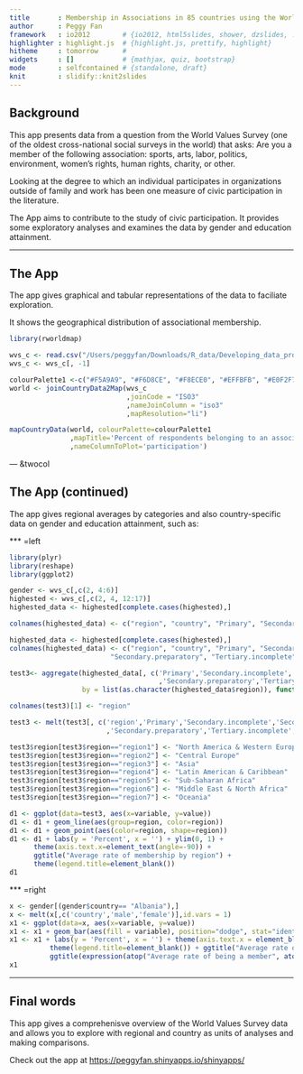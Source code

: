 ```yaml
---
title       : Membership in Associations in 85 countries using the World Values Survey, 1981-2007
author      : Peggy Fan
framework   : io2012        # {io2012, html5slides, shower, dzslides, ...}
highlighter : highlight.js  # {highlight.js, prettify, highlight}
hitheme     : tomorrow      # 
widgets     : []            # {mathjax, quiz, bootstrap}
mode        : selfcontained # {standalone, draft}
knit        : slidify::knit2slides
---
```


## Background
This app presents data from a question from the World Values Survey (one of the oldest cross-national social surveys in the world) that asks: Are you a member of the following association: sports, arts, labor, politics, environment, women's rights, human rights, charity, or other.

Looking at the degree to which an individual participates in organizations outside of family and work has been one measure of civic participation in the literature.

The App aims to contribute to the study of civic participation. It provides some exploratory analyses and examines the data by gender and education attainment.

---

## The App

The app gives graphical and tabular representations of the data to faciliate exploration.

It shows the geographical distribution of associational membership.

```r

library(rworldmap)

wvs_c <- read.csv("/Users/peggyfan/Downloads/R_data/Developing_data_products/wvs_c")
wvs_c <- wvs_c[, -1]

colourPalette1 <-c("#F5A9A9", "#F6D8CE", "#F8ECE0", "#EFFBFB", "#E0F2F7", "#CEE3F6", "#A9BCF5")
world <- joinCountryData2Map(wvs_c
                             ,joinCode = "ISO3"
                             ,nameJoinColumn = "iso3"
                             ,mapResolution="li")
```

```r

mapCountryData(world, colourPalette=colourPalette1      
               ,mapTitle='Percent of respondents belonging to an association'
               ,nameColumnToPlot='participation')
```


--- &twocol

## The App (continued)
The app gives regional averages by categories and also country-specific data on gender and education attainment, such as:

*** =left

```r
library(plyr)
library(reshape)
library(ggplot2)

gender <- wvs_c[,c(2, 4:6)]
highested <- wvs_c[,c(2, 4, 12:17)]
highested_data <- highested[complete.cases(highested),]

colnames(highested_data) <- c("region", "country", "Primary", "Secondary.incomplete", "Secondary.vocational","Secondary.preparatory", "Tertiary.incomplete", "Tertiary")

highested_data <- highested[complete.cases(highested),]
colnames(highested_data) <- c("region", "country", "Primary", "Secondary.incomplete", "Secondary.vocational",
                         "Secondary.preparatory", "Tertiary.incomplete", "Tertiary")

test3<- aggregate(highested_data[, c('Primary','Secondary.incomplete','Secondary.vocational'
                                     ,'Secondary.preparatory','Tertiary.incomplete','Tertiary')],  
                  by = list(as.character(highested_data$region)), function(x) c(mean=mean(x)))

colnames(test3)[1] <- "region"

test3 <- melt(test3[, c('region','Primary','Secondary.incomplete','Secondary.vocational'
                        ,'Secondary.preparatory','Tertiary.incomplete','Tertiary')], id.vars = 1)

test3$region[test3$region=="region1"] <- "North America & Western Europe" 
test3$region[test3$region=="region2"] <- "Central Europe"
test3$region[test3$region=="region3"] <- "Asia" 
test3$region[test3$region=="region4"] <- "Latin American & Caribbean"
test3$region[test3$region=="region5"] <- "Sub-Saharan Africa" 
test3$region[test3$region=="region6"] <- "Middle East & North Africa" 
test3$region[test3$region=="region7"] <- "Oceania" 

d1 <- ggplot(data=test3, aes(x=variable, y=value)) 
d1 <- d1 + geom_line(aes(group=region, color=region)) 
d1 <- d1 + geom_point(aes(color=region, shape=region)) 
d1 <- d1 + labs(y = 'Percent', x = '') + ylim(0, 1) + 
      theme(axis.text.x=element_text(angle=-90)) + 
      ggtitle("Average rate of membership by region") +
      theme(legend.title=element_blank())
d1

```

*** =right

```r
x <- gender[(gender$country== "Albania"),]
x <- melt(x[,c('country','male','female')],id.vars = 1)
x1 <- ggplot(data=x, aes(x=variable, y=value)) 
x1 <- x1 + geom_bar(aes(fill = variable), position="dodge", stat="identity")  
x1 <- x1 + labs(y = 'Percent', x = '') + theme(axis.text.x = element_blank()) + ylim(0, 1) +
          theme(legend.title=element_blank()) + ggtitle("Average rate of being a member") + 
          ggtitle(expression(atop("Average rate of being a member", atop("Albania"), "")))
x1

```

---

## Final words

This app gives a comprehenisve overview of the World Values Survey data and allows you to explore
with regional and country as units of analyses and making comparisons.

Check out the app at <https://peggyfan.shinyapps.io/shinyapps/>

